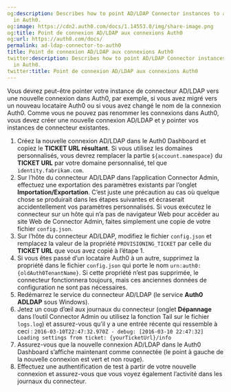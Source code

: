 ```yaml
---
og:description: Describes how to point AD/LDAP Connector instances to a new connections
  in Auth0.
og:image: https://cdn2.auth0.com/docs/1.14553.0/img/share-image.png
og:title: Point de connexion AD/LDAP aux connexions Auth0
og:url: https://auth0.com/docs/
permalink: ad-ldap-connector-to-auth0
title: Point de connexion AD/LDAP aux connexions Auth0
twitter:description: Describes how to point AD/LDAP Connector instances to a new connections
  in Auth0.
twitter:title: Point de connexion AD/LDAP aux connexions Auth0
---
```


Vous devrez peut-être pointer votre instance de connecteur AD/LDAP vers une nouvelle connexion dans Auth0, par exemple, si vous avez migré vers un nouveau locataire Auth0 ou si vous avez changé le nom de la connexion Auth0. Comme vous ne pouvez pas renommer les connexions dans Auth0, vous devez créer une nouvelle connexion AD/LDAP et y pointer vos instances de connecteur existantes.

1. Créez la nouvelle connexion AD/LDAP dans le Auth0 Dashboard et copiez le **TICKET URL résultant**. Si vous utilisez les domaines personnalisés, vous devrez remplacer la partie `${account.namespace}` du **TICKET URL** par votre domaine personnalisé, tel que `identity.fabrikam.com`.
2. Sur l’hôte du connecteur AD/LDAP dans l’application Connector Admin, effectuez une exportation des paramètres existants par l’onglet **Importation/Exportation**. C’est juste une précaution au cas où quelque chose se produirait dans les étapes suivantes et écraserait accidentellement vos paramètres personnalisés. Si vous exécutez le connecteur sur un hôte qui n’a pas de navigateur Web pour accéder au site Web de Connector Admin, faites simplement une copie de votre fichier `config.json`.
3. Sur l’hôte du connecteur AD/LDAP, modifiez le fichier `config.json` et remplacez la valeur de la propriété `PROVISIONING_TICKET` par celle du **TICKET URL** que vous avez copié à l’étape 1.
4. Si vous êtes passé d’un locataire Auth0 à un autre, supprimez la propriété dans le fichier `config.json` qui porte le nom `urn:auth0:{oldAuth0TenantName}`. Si cette propriété n’est pas supprimée, le connecteur fonctionnera toujours, mais ces anciennes données de configuration ne sont pas nécessaires.
5. Redémarrez le service du connecteur AD/LDAP (le service **Auth0 ADLDAP** sous Windows).
6. Jetez un coup d’œil aux journaux du connecteur (onglet **Dépannage** dans l’outil Connector Admin ou utilisez la fonction Tail sur le fichier `logs.log`) et assurez-vous qu’il y a une entrée récente qui ressemble à ceci :  `2016-03-10T22:47:32.970Z - debug: [2016-03-10 22:47:32] Loading settings from ticket: {yourTicketUrl}/info`
7. Assurez-vous que la nouvelle connexion AD/LDAP dans le Auth0 Dashboard s’affiche maintenant comme connectée (le point à gauche de la nouvelle connexion est vert et non rouge).
8. Effectuez une authentification de test à partir de votre nouvelle connexion et assurez-vous que vous voyez également l’activité dans les journaux du connecteur.
